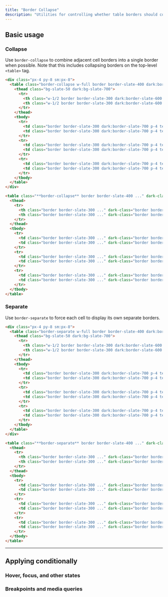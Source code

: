 ---
title: "Border Collapse"
description: "Utilities for controlling whether table borders should collapse or be separated."
---



## Basic usage

### Collapse

Use `border-collapse` to combine adjacent cell borders into a single border when possible. Note that this includes collapsing borders on the top-level `<table>` tag.

```html {{ example: { p: 'none' } }}
<div class="px-4 py-8 sm:px-8">
  <table class="border-collapse w-full border border-slate-400 dark:border-slate-500 bg-white dark:bg-slate-800 text-sm shadow-sm">
    <thead class="bg-slate-50 dark:bg-slate-700">
      <tr>
        <th class="w-1/2 border border-slate-300 dark:border-slate-600 font-semibold p-4 text-slate-900 dark:text-slate-200 text-left">State</th>
        <th class="w-1/2 border border-slate-300 dark:border-slate-600 font-semibold p-4 text-slate-900 dark:text-slate-200 text-left">City</th>
      </tr>
    </thead>
    <tbody>
      <tr>
        <td class="border border-slate-300 dark:border-slate-700 p-4 text-slate-500 dark:text-slate-400">Indiana</td>
        <td class="border border-slate-300 dark:border-slate-700 p-4 text-slate-500 dark:text-slate-400">Indianapolis</td>
      </tr>
      <tr>
        <td class="border border-slate-300 dark:border-slate-700 p-4 text-slate-500 dark:text-slate-400">Ohio</td>
        <td class="border border-slate-300 dark:border-slate-700 p-4 text-slate-500 dark:text-slate-400">Columbus</td>
      </tr>
      <tr>
        <td class="border border-slate-300 dark:border-slate-700 p-4 text-slate-500 dark:text-slate-400">Michigan</td>
        <td class="border border-slate-300 dark:border-slate-700 p-4 text-slate-500 dark:text-slate-400">Detroit</td>
      </tr>
    </tbody>
  </table>
</div>
```

```html
<table class="**border-collapse** border border-slate-400 ..." dark-class="**border-collapse** border border-slate-500 ...">
  <thead>
    <tr>
      <th class="border border-slate-300 ..." dark-class="border border-slate-600 ...">State</th>
      <th class="border border-slate-300 ..." dark-class="border border-slate-600 ...">City</th>
    </tr>
  </thead>
  <tbody>
    <tr>
      <td class="border border-slate-300 ..." dark-class="border border-slate-700 ...">Indiana</td>
      <td class="border border-slate-300 ..." dark-class="border border-slate-700 ...">Indianapolis</td>
    </tr>
    <tr>
      <td class="border border-slate-300 ..." dark-class="border border-slate-700 ...">Ohio</td>
      <td class="border border-slate-300 ..." dark-class="border border-slate-700 ...">Columbus</td>
    </tr>
    <tr>
      <td class="border border-slate-300 ..." dark-class="border border-slate-700 ...">Michigan</td>
      <td class="border border-slate-300 ..." dark-class="border border-slate-700 ...">Detroit</td>
    </tr>
  </tbody>
</table>
```

### Separate

Use `border-separate` to force each cell to display its own separate borders.

```html {{ example: { p: 'none' } }}
<div class="px-4 py-8 sm:px-8">
  <table class="border-separate w-full border border-slate-400 dark:border-slate-500 bg-white dark:bg-slate-800 text-sm shadow-sm">
    <thead class="bg-slate-50 dark:bg-slate-700">
      <tr>
        <th class="w-1/2 border border-slate-300 dark:border-slate-600 font-semibold p-4 text-slate-900 dark:text-slate-200 text-left">State</th>
        <th class="w-1/2 border border-slate-300 dark:border-slate-600 font-semibold p-4 text-slate-900 dark:text-slate-200 text-left">City</th>
      </tr>
    </thead>
    <tbody>
      <tr>
        <td class="border border-slate-300 dark:border-slate-700 p-4 text-slate-500 dark:text-slate-400">Indiana</td>
        <td class="border border-slate-300 dark:border-slate-700 p-4 text-slate-500 dark:text-slate-400">Indianapolis</td>
      </tr>
      <tr>
        <td class="border border-slate-300 dark:border-slate-700 p-4 text-slate-500 dark:text-slate-400">Ohio</td>
        <td class="border border-slate-300 dark:border-slate-700 p-4 text-slate-500 dark:text-slate-400">Columbus</td>
      </tr>
      <tr>
        <td class="border border-slate-300 dark:border-slate-700 p-4 text-slate-500 dark:text-slate-400">Michigan</td>
        <td class="border border-slate-300 dark:border-slate-700 p-4 text-slate-500 dark:text-slate-400">Detroit</td>
      </tr>
    </tbody>
  </table>
</div>
```

```html
<table class="**border-separate** border border-slate-400 ..." dark-class="**border-separate** border border-slate-500 ...">
  <thead>
    <tr>
      <th class="border border-slate-300 ..." dark-class="border border-slate-600 ...">State</th>
      <th class="border border-slate-300 ..." dark-class="border border-slate-600 ...">City</th>
    </tr>
  </thead>
  <tbody>
    <tr>
      <td class="border border-slate-300 ..." dark-class="border border-slate-700 ...">Indiana</td>
      <td class="border border-slate-300 ..." dark-class="border border-slate-700 ...">Indianapolis</td>
    </tr>
    <tr>
      <td class="border border-slate-300 ..." dark-class="border border-slate-700 ...">Ohio</td>
      <td class="border border-slate-300 ..." dark-class="border border-slate-700 ...">Columbus</td>
    </tr>
    <tr>
      <td class="border border-slate-300 ..." dark-class="border border-slate-700 ...">Michigan</td>
      <td class="border border-slate-300 ..." dark-class="border border-slate-700 ...">Detroit</td>
    </tr>
  </tbody>
</table>
```

---

## <Heading ignore>Applying conditionally</Heading>

### <Heading ignore>Hover, focus, and other states</Heading>

<HoverFocusAndOtherStates element="table" featuredClass="border-collapse" />

### <Heading ignore>Breakpoints and media queries</Heading>

<BreakpointsAndMediaQueries element="table" featuredClass="border-collapse" />
